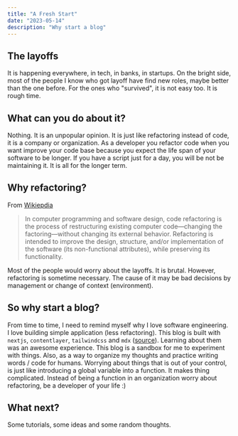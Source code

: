 ```yaml
---
title: "A Fresh Start"
date: "2023-05-14"
description: "Why start a blog"
---
```


## The layoffs

It is happening everywhere, in tech, in banks, in startups. On the bright side,
most of the people I know who got layoff have find new roles, maybe better
than the one before. For the ones who "survived", it is not easy too. It is
rough time.

## What can you do about it?

Nothing. It is an unpopular opinion. It is just like refactoring instead of
code, it is a company or organization. As a developer you refactor code when you
want improve your code base because you expect the life span of your software to
be longer. If you have a script just for a day, you will be not be maintaining it. It is
all for the longer term.

## Why refactoring?

From [Wikiepdia](https://en.wikipedia.org/wiki/Code_refactoring)

> In computer programming and software design, code refactoring is the process of restructuring existing computer code—changing the factoring—without changing its external behavior. Refactoring is intended to improve the design, structure, and/or implementation of the software (its non-functional attributes), while preserving its functionality.

Most of the people would worry about the layoffs. It is brutal.
However, refactoring is sometime necessary. The cause of it may be bad decisions
by management or change of context (environment).

## So why start a blog?

From time to time, I need to remind myself why I love software engineering. I
love building simple application (less refactoring). This blog is built with
`nextjs`, `contentlayer`, `tailwindcss` and `mdx`
([source](https://github.com/twistedogic/twistedogic.github.io)). Learning about them was an awesome
experience. This blog is a sandbox for me to experiment with things. Also, as a
way to organize my thoughts and practice writing words / code for humans. Worrying about things that is out of your control,
is just like introducing a global variable into a function. It makes thing
complicated. Instead of being a function in an organization worry about
refactoring, be a developer of your life :)

## What next?

Some tutorials, some ideas and some random thoughts.
